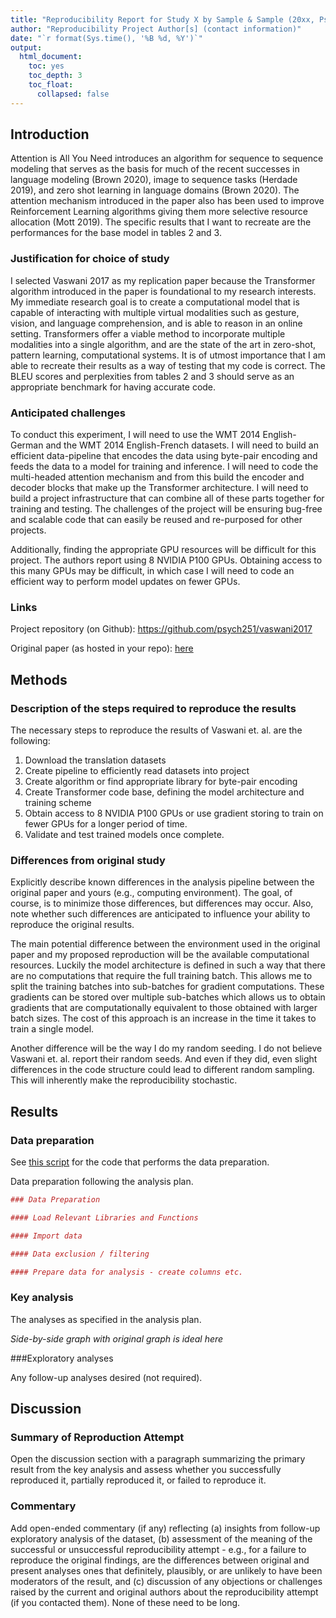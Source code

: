 ```yaml
---
title: "Reproducibility Report for Study X by Sample & Sample (20xx, Psychological Science)"
author: "Reproducibility Project Author[s] (contact information)"
date: "`r format(Sys.time(), '%B %d, %Y')`"
output:
  html_document:
    toc: yes
    toc_depth: 3
    toc_float:
      collapsed: false
---
```


<!-- Reproducibility reports should all use this template to standardize reporting across projects. These reports will be public supplementary materials that accompany the summary report(s) of the aggregate results. -->
## Introduction

Attention is All You Need introduces an algorithm for sequence to sequence modeling that serves as the basis for much of the recent successes in language modeling (Brown 2020), image to sequence tasks (Herdade 2019), and zero shot learning in language domains (Brown 2020). The attention mechanism introduced in the paper also has been used to improve Reinforcement Learning algorithms giving them more selective resource allocation (Mott 2019). The specific results that I want to recreate are the performances for the base model in tables 2 and 3. 


### Justification for choice of study

I selected Vaswani 2017 as my replication paper because the Transformer algorithm introduced in the paper is foundational to my research interests. My immediate research goal is to create a computational model that is capable of interacting with multiple virtual modalities such as gesture, vision, and language comprehension, and is able to reason in an online setting. Transformers offer a viable method to incorporate multiple modalities into a single algorithm, and are the state of the art in zero-shot, pattern learning, computational systems. It is of utmost importance that I am able to recreate their results as a way of testing that my code is correct. The BLEU scores and perplexities from tables 2 and 3 should serve as an appropriate benchmark for having accurate code.

### Anticipated challenges

To conduct this experiment, I will need to use the WMT 2014 English-German and the WMT 2014 English-French datasets. I will need to build an efficient data-pipeline that encodes the data using byte-pair encoding and feeds the data to a model for training and inference. I will need to code the multi-headed attention mechanism and from this build the encoder and decoder blocks that make up the Transformer architecture. I will need to build a project infrastructure that can combine all of these parts together for training and testing. The challenges of the project will be ensuring bug-free and scalable code that can easily be reused and re-purposed for other projects.

Additionally, finding the appropriate GPU resources will be difficult for this project. The authors report using 8 NVIDIA P100 GPUs. Obtaining access to this many GPUs may be difficult, in which case I will need to code an efficient way to perform model updates on fewer GPUs.


### Links

Project repository (on Github): [https://github.com/psych251/vaswani2017](https://github.com/psych251/vaswani2017)

Original paper (as hosted in your repo): [here](https://github.com/psych251/vaswani2017/blob/master/original_paper/Vaswani-AttentionIsAllYouNeed.pdf)

## Methods

### Description of the steps required to reproduce the results

The necessary steps to reproduce the results of Vaswani et. al. are the following:

1. Download the translation datasets
2. Create pipeline to efficiently read datasets into project
3. Create algorithm or find appropriate library for byte-pair encoding
4. Create Transformer code base, defining the model architecture and training scheme
5. Obtain access to 8 NVIDIA P100 GPUs or use gradient storing to train on fewer GPUs for a longer period of time.
6. Validate and test trained models once complete.

### Differences from original study

Explicitly describe known differences in the analysis pipeline between the original paper and yours (e.g., computing environment). The goal, of course, is to minimize those differences, but differences may occur. Also, note whether such differences are anticipated to influence your ability to reproduce the original results.

The main potential difference between the environment used in the original paper and my proposed reproduction will be the available computational resources. Luckily the model architecture is defined in such a way that there are no computations that require the full training batch. This allows me to split the training batches into sub-batches for gradient computations. These gradients can be stored over multiple sub-batches which allows us to obtain gradients that are computationally equivalent to those obtained with larger batch sizes. The cost of this approach is an increase in the time it takes to train a single model.

Another difference will be the way I do my random seeding. I do not believe Vaswani et. al. report their random seeds. And even if they did, even slight differences in the code structure could lead to different random sampling. This will inherently make the reproducibility stochastic.

## Results

### Data preparation

See [this script]() for the code that performs the data preparation.

Data preparation following the analysis plan.
	
```r
### Data Preparation

#### Load Relevant Libraries and Functions

#### Import data

#### Data exclusion / filtering

#### Prepare data for analysis - create columns etc.
```

### Key analysis

The analyses as specified in the analysis plan.  

*Side-by-side graph with original graph is ideal here*

###Exploratory analyses

Any follow-up analyses desired (not required).  

## Discussion

### Summary of Reproduction Attempt

Open the discussion section with a paragraph summarizing the primary result from the key analysis and assess whether you successfully reproduced it, partially reproduced it, or failed to reproduce it.  

### Commentary

Add open-ended commentary (if any) reflecting (a) insights from follow-up exploratory analysis of the dataset, (b) assessment of the meaning of the successful or unsuccessful reproducibility attempt - e.g., for a failure to reproduce the original findings, are the differences between original and present analyses ones that definitely, plausibly, or are unlikely to have been moderators of the result, and (c) discussion of any objections or challenges raised by the current and original authors about the reproducibility attempt (if you contacted them).  None of these need to be long.

